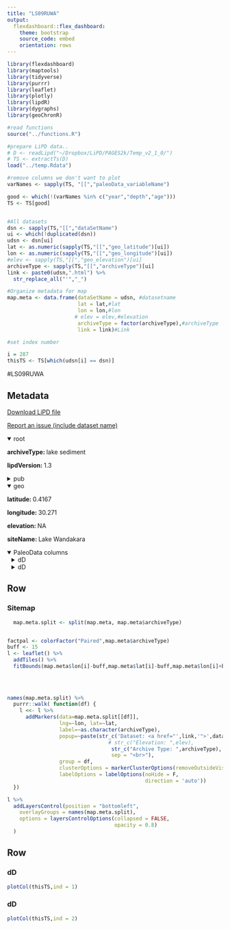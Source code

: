```yaml
---
title: "LS09RUWA"
output: 
  flexdashboard::flex_dashboard:
    theme: bootstrap
    source_code: embed
    orientation: rows
---
```


```r
library(flexdashboard)
library(maptools)
library(tidyverse)
library(purrr)
library(leaflet)
library(plotly)
library(lipdR)
library(dygraphs)
library(geoChronR)

#read functions
source("../functions.R")

#prepare LiPD data..
# D <- readLipd("~/Dropbox/LiPD/PAGES2k/Temp_v2_1_0/")
# TS <- extractTs(D)
load("../temp.Rdata")

#remove columns we don't want to plot
varNames <- sapply(TS, "[[","paleoData_variableName")

good <- which(!(varNames %in% c("year","depth","age")))
TS <- TS[good]


#All datasets
dsn <- sapply(TS,"[[","dataSetName")
ui <- which(!duplicated(dsn))
udsn <- dsn[ui]
lat <- as.numeric(sapply(TS,"[[","geo_latitude")[ui])
lon <- as.numeric(sapply(TS,"[[","geo_longitude")[ui])
#elev <- sapply(TS,"[[","geo_elevation")[ui]
archiveType <- sapply(TS,"[[","archiveType")[ui]
link <- paste0(udsn,".html") %>% 
  str_replace_all("'","_")

#Organize metadata for map
map.meta <- data.frame(dataSetName = udsn, #datasetname
                       lat = lat,#lat
                       lon = lon,#lon
                      # elev = elev,#elevation
                       archiveType = factor(archiveType),#archiveType
                       link = link)#Link

#set index number

i = 287
thisTS <- TS[which(udsn[i] == dsn)]
```
#LS09RUWA

Metadata {.sidebar}
-------------------------------------
[Download LiPD file](LS09RUWA.lpd)
            

[Report an issue (include dataset name)](https://github.com/nickmckay/LiPDverse/issues)

<details open style="margin-left: 0px">
<summary>root</summary>
<p style="margin-left: 0px"><strong>archiveType: </strong>lake sediment
<p style="margin-left: 0px"><strong>lipdVersion: </strong>1.3
</details>
<details>
<summary>pub</summary>
<details style="margin-left: 10px">
<summary>pub1</summary>
<p style="margin-left: 10px"><strong>author: </strong>Russell, James M. , McCoy, S.J. , Verschuren, D. , Bessems, I. , Huang, Y.
<p style="margin-left: 10px"><strong>journal: </strong>Quaternary Research
<p style="margin-left: 10px"><strong>volume: </strong>72
<p style="margin-left: 10px"><strong>pubYear: </strong>2009
<p style="margin-left: 10px"><strong>title: </strong>Human impacts, climate change, and aquatic ecosystem response during the past 2000�yr at Lake Wandakara, Uganda
<p style="margin-left: 10px"><strong>DOI: </strong>10.1016/j.yqres.2009.06.008
</details>
</details>
<details open style="margin-left: 0px">
<summary>geo</summary>
<p style="margin-left: 0px"><strong>latitude: </strong>0.4167
<p style="margin-left: 0px"><strong>longitude: </strong>30.271
<p style="margin-left: 0px"><strong>elevation: </strong>NA
<p style="margin-left: 0px"><strong>siteName: </strong>Lake Wandakara
</details>
<details open>
<summary>PaleoData columns</summary>
<details style="margin-left: 10px">
<summary>dD</summary>
<p style="margin-left: 10px"><strong>TSid: </strong>LS09RUWA01B
<p style="margin-left: 10px"><strong>variableName: </strong>dD
<p style="margin-left: 10px"><strong>units: </strong>permil
<p style="margin-left: 10px"><strong>description: </strong>aquatic biomarker
<details>
<summary>interpretation</summary>
<details style="margin-left: 20px">
<summary>1</summary>
<p style="margin-left: 20px"><strong>basis: </strong>The ?D of closed-basin tropical lakes such as Wandakara reflects the hydrologic balance of the lake, with drier conditions causing isotopically enriched lake water due to both the amount effect on precipitation and kinetic fractionation during evaporation from the lake surface, which favors the retention of deuterium relative to hydrogen in the lake water (Craig, 1961).
<p style="margin-left: 20px"><strong>interpDirection: </strong>decrease
<p style="margin-left: 20px"><strong>scope: </strong>climate
<p style="margin-left: 20px"><strong>seasonality: </strong>mean annual
<p style="margin-left: 20px"><strong>variable: </strong>P/E
</details>
<details style="margin-left: 20px">
<summary>2</summary>
<p style="margin-left: 20px"><strong>basis: </strong>Short-chain (C16?C18) fatty acids in lake sediments are derived primarily from aquatic sources (Eglinton and Hamilton, 1967; Huang et al., 2002), and the principal control on their ?D is the ?D of lake water (Huang et al., 2002, 2004). ... "The ?D of closed-basin tropical lakes such as Wandakara reflects the hydrologic balance of the lake, with drier conditions causing isotopically enriched lake water due to both the amount effect on precipitation and kinetic fractionation during evaporation from the lake surface, which favors the retention of deuterium relative to hydrogen in the lake water (Craig, 1961). "
<p style="margin-left: 20px"><strong>direction: </strong>negative
<p style="margin-left: 20px"><strong>inferredMaterial: </strong>lake water
<p style="margin-left: 20px"><strong>rank: </strong>1
<p style="margin-left: 20px"><strong>scope: </strong>isotope
<p style="margin-left: 20px"><strong>seasonality: </strong>annual
<p style="margin-left: 20px"><strong>variable: </strong>I_E
</details>
</details>
</details>
<details style="margin-left: 10px">
<summary>dD</summary>
<p style="margin-left: 10px"><strong>TSid: </strong>LS09RUWA01B
<p style="margin-left: 10px"><strong>variableName: </strong>dD
<p style="margin-left: 10px"><strong>units: </strong>permil
<p style="margin-left: 10px"><strong>description: </strong>aquatic biomarker
<details>
<summary>interpretation</summary>
<details style="margin-left: 20px">
<summary>1</summary>
<p style="margin-left: 20px"><strong>basis: </strong>The ?D of closed-basin tropical lakes such as Wandakara reflects the hydrologic balance of the lake, with drier conditions causing isotopically enriched lake water due to both the amount effect on precipitation and kinetic fractionation during evaporation from the lake surface, which favors the retention of deuterium relative to hydrogen in the lake water (Craig, 1961).
<p style="margin-left: 20px"><strong>interpDirection: </strong>decrease
<p style="margin-left: 20px"><strong>scope: </strong>climate
<p style="margin-left: 20px"><strong>seasonality: </strong>mean annual
<p style="margin-left: 20px"><strong>variable: </strong>P/E
</details>
<details style="margin-left: 20px">
<summary>2</summary>
<p style="margin-left: 20px"><strong>basis: </strong>Short-chain (C16?C18) fatty acids in lake sediments are derived primarily from aquatic sources (Eglinton and Hamilton, 1967; Huang et al., 2002), and the principal control on their ?D is the ?D of lake water (Huang et al., 2002, 2004). ... "The ?D of closed-basin tropical lakes such as Wandakara reflects the hydrologic balance of the lake, with drier conditions causing isotopically enriched lake water due to both the amount effect on precipitation and kinetic fractionation during evaporation from the lake surface, which favors the retention of deuterium relative to hydrogen in the lake water (Craig, 1961). "
<p style="margin-left: 20px"><strong>direction: </strong>negative
<p style="margin-left: 20px"><strong>inferredMaterial: </strong>lake water
<p style="margin-left: 20px"><strong>rank: </strong>1
<p style="margin-left: 20px"><strong>scope: </strong>isotope
<p style="margin-left: 20px"><strong>seasonality: </strong>annual
<p style="margin-left: 20px"><strong>variable: </strong>I_E
</details>
</details>
</details>

Row
-----------------------------------------------------------------------

### Sitemap

```r
  map.meta.split <- split(map.meta, map.meta$archiveType)


factpal <- colorFactor("Paired",map.meta$archiveType)
buff <- 15
l <- leaflet() %>% 
  addTiles() %>% 
  fitBounds(map.meta$lon[i]-buff,map.meta$lat[i]-buff,map.meta$lon[i]+buff,map.meta$lat[i]+buff)
  

  
  
names(map.meta.split) %>%
  purrr::walk( function(df) {
    l <<- l %>%
      addMarkers(data=map.meta.split[[df]],
                 lng=~lon, lat=~lat,
                 label=~as.character(archiveType),
                 popup=~paste(str_c('Dataset: <a href="',link,'">',dataSetName,'</a>'),
                                 # str_c("Elevation: ",elev),
                                  str_c("Archive Type: ",archiveType),
                                  sep = "<br>"),
                 group = df,
                 clusterOptions = markerClusterOptions(removeOutsideVisibleBounds = F),
                 labelOptions = labelOptions(noHide = F,
                                             direction = 'auto'))
  })

l %>%
  addLayersControl(position = "bottomleft",
    overlayGroups = names(map.meta.split),
    options = layersControlOptions(collapsed = FALSE,
                                   opacity = 0.8)
  )
```

Row {.tabset .tabset-fade}
-----------------------------------------------------------------------

### dD
```r
plotCol(thisTS,ind = 1)
```

### dD
```r
plotCol(thisTS,ind = 2)
```
